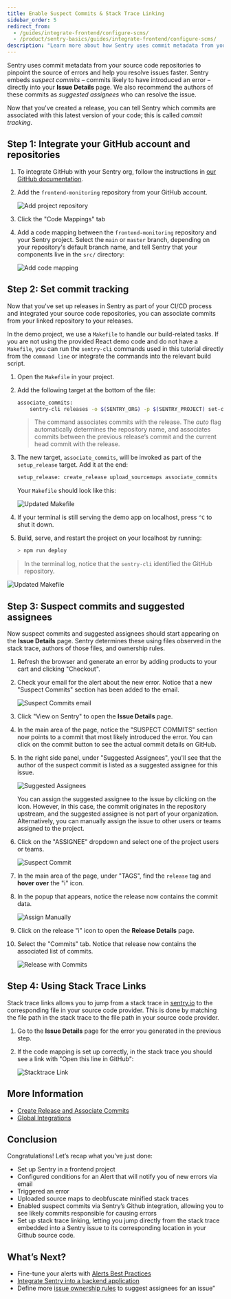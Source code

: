 ```yaml
---
title: Enable Suspect Commits & Stack Trace Linking
sidebar_order: 5
redirect_from:
  - /guides/integrate-frontend/configure-scms/
  - /product/sentry-basics/guides/integrate-frontend/configure-scms/
description: "Learn more about how Sentry uses commit metadata from your source code repositories to help you resolve your issues faster."
---
```


<Include name="only-error-issues-note.mdx" />

Sentry uses commit metadata from your source code repositories to pinpoint the source of errors and help you resolve issues faster. Sentry embeds _suspect commits_ – commits likely to have introduced an error – directly into your **Issue Details** page. We also recommend the authors of these commits as _suggested assignees_ who can resolve the issue.

Now that you've created a release, you can tell Sentry which commits are associated with this latest version of your code; this is called _commit tracking_.

## Step 1: Integrate your GitHub account and repositories

1. To integrate GitHub with your Sentry org, follow the instructions in [our GitHub documentation](/product/integrations/source-code-mgmt/github/).

2. Add the `frontend-monitoring` repository from your GitHub account.

   ![Add project repository](configure-scms-01.png)

3. Click the "Code Mappings" tab

4. Add a code mapping between the `frontend-monitoring` repository and your Sentry project. Select the `main` or `master` branch, depending on your repository's default branch name, and tell Sentry that your components live in the `src/` directory:

   ![Add code mapping](configure-scms-09.png)

## Step 2: Set commit tracking

Now that you've set up releases in Sentry as part of your CI/CD process and integrated your source code repositories, you can associate commits from your linked repository to your releases.

<Note>

In the demo project, we use a `Makefile` to handle our build-related tasks. If you are not using the provided React demo code and do not have a `Makefile`, you can run the `sentry-cli` commands used in this tutorial directly from the `command line` or integrate the commands into the relevant build script.

</Note>

1. Open the `Makefile` in your project.

2. Add the following target at the bottom of the file:

   ```bash
   associate_commits:
       sentry-cli releases -o $(SENTRY_ORG) -p $(SENTRY_PROJECT) set-commits --auto $(REACT_APP_RELEASE_VERSION)
   ```

   > The command associates commits with the release. The _auto_ flag automatically determines the repository name, and associates commits between the previous release’s commit and the current head commit with the release.

3. The new target, `associate_commits`, will be invoked as part of the `setup_release` target. Add it at the end:

   ```bash
   setup_release: create_release upload_sourcemaps associate_commits
   ```

   Your `Makefile` should look like this:

   ![Updated Makefile](configure-scms-02.png)

4. If your terminal is still serving the demo app on localhost, press `^C` to shut it down.

5. Build, serve, and restart the project on your localhost by running:

   ```bash
   > npm run deploy
   ```

> In the terminal log, notice that the `sentry-cli` identified the GitHub repository.

![Updated Makefile](configure-scms-03.png)

## Step 3: Suspect commits and suggested assignees

Now suspect commits and suggested assignees should start appearing on the **Issue Details** page. Sentry determines these using files observed in the stack trace, authors of those files, and ownership rules.

1. Refresh the browser and generate an error by adding products to your cart and clicking "Checkout".

2. Check your email for the alert about the new error. Notice that a new "Suspect Commits" section has been added to the email.

   ![Suspect Commits email](configure-scms-08.png)

3. Click "View on Sentry" to open the **Issue Details** page.

4. In the main area of the page, notice the "SUSPECT COMMITS" section now points to a commit that most likely introduced the error. You can click on the commit button to see the actual commit details on GitHub.

5. In the right side panel, under "Suggested Assignees", you'll see that the author of the suspect commit is listed as a suggested assignee for this issue.

   ![Suggested Assignees](configure-scms-04.png)

   You can assign the suggested assignee to the issue by clicking on the icon. However, in this case, the commit originates in the repository upstream, and the suggested assignee is not part of your organization. Alternatively, you can manually assign the issue to other users or teams assigned to the project.

6. Click on the "ASSIGNEE" dropdown and select one of the project users or teams.

   ![Suspect Commit](configure-scms-05.png)

7. In the main area of the page, under "TAGS", find the `release` tag and **hover over** the "i" icon.

8. In the popup that appears, notice the release now contains the commit data.

   ![Assign Manually](configure-scms-06.png)

9. Click on the release "i" icon to open the **Release Details** page.

10. Select the "Commits" tab. Notice that release now contains the associated list of commits.

    ![Release with Commits](configure-scms-07.png)


## Step 4: Using Stack Trace Links

Stack trace links allows you to jump from a stack trace in [sentry.io](https://sentry.io) to the corresponding file in your source code provider. This is done by matching the file path in the stack trace to the file path in your source code provider.

1. Go to the **Issue Details** page for the error you generated in the previous step.

2. If the code mapping is set up correctly, in the stack trace you should see a link with "Open this line in GitHub":

   ![Stacktrace Link](configure-scms-10.png)



## More Information

- [Create Release and Associate Commits](/product/releases/setup/)
- [Global Integrations](/product/integrations/)

## Conclusion

Congratulations! Let’s recap what you’ve just done:

- Set up Sentry in a frontend project
- Configured conditions for an Alert that will notify you of new errors via email
- Triggered an error
- Uploaded source maps to deobfuscate minified stack traces
- Enabled suspect commits via Sentry’s Github integration, allowing you to see likely commits responsible for causing errors
- Set up stack trace linking, letting you jump directly from the stack trace embedded into a Sentry issue to its corresponding location in your Github source code.

## What’s Next?
- Fine-tune your alerts with [Alerts Best Practices](https://docs.sentry.io/product/alerts/best-practices/)
- [Integrate Sentry into a backend application](https://docs.sentry.io/product/sentry-basics/integrate-backend/)
- Define more [issue ownership rules](https://docs.sentry.io/product/issues/issue-owners/) to suggest assignees for an issue”

